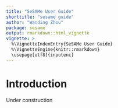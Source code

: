 ```yaml
---
title: "SeSAMe User Guide"
shorttitle: "sesame guide"
author: "Wanding Zhou"
package: sesame
output: rmarkdown::html_vignette
vignette: >
  %\VignetteIndexEntry{SeSAMe User Guide}
  %\VignetteEngine{knitr::rmarkdown}
  \usepage[utf8]{inputenc}
---
```


# Introduction

Under construction

